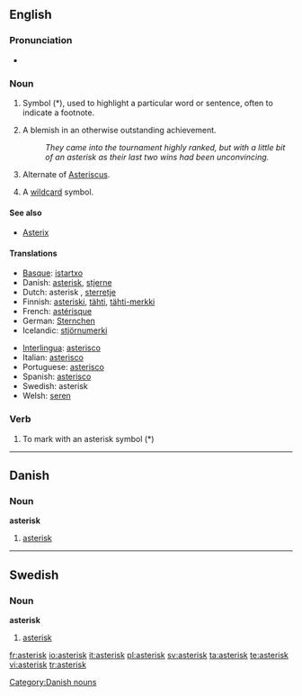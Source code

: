 ==English==

===Pronunciation===
*{{audio|en-us-asterisk.ogg|Audio (US)}}

===Noun===
{{en-noun}}

# Symbol (*), used to highlight a particular word or sentence, often to indicate a footnote.
# {{context|sports|US}} A blemish in an otherwise outstanding achievement.
#: ''They came into the tournament highly ranked, but with a little bit of an asterisk as their last two wins had been unconvincing.''
# {{biology}} Alternate of [[Asteriscus]].
# {{computing}} A [[wildcard]] symbol.

====See also====
*[[Asterix]]

====Translations====
{{trans-top|symbol used to highlight words or sentences}}
*[[Basque]]: [[istartxo]]
*Danish: [[#Danish|asterisk]], [[stjerne]]
*Dutch: asterisk {{f}}, [[sterretje]] {{n}}
*Finnish: [[asteriski]], [[tähti]], [[tähti-merkki]]
*French: [[astérisque]] {{m}}
*German: [[Sternchen]] {{n}}
*Icelandic: [[stjörnumerki]] {{n}}
{{trans-mid}}
*[[Interlingua]]: [[asterisco]]
*Italian: [[asterisco]] {{m}}
*Portuguese: [[asterisco]] {{m}}
*Spanish: [[asterisco]] {{m}}
*Swedish: asterisk {{c}}
*Welsh: [[seren]] {{f}}
{{trans-bottom}}

===Verb===
{{en-verb}}

# To mark with an asterisk symbol (*)

{{Punctuation}}

----

==Danish==

===Noun===
'''asterisk'''

# [[#English|asterisk]]

[[Category:Danish nouns]]

----

==Swedish==

===Noun===
{{sv-noun-reg-er}}
'''asterisk''' {{c}}

# [[#English|asterisk]]

[[fr:asterisk]]
[[io:asterisk]]
[[it:asterisk]]
[[pl:asterisk]]
[[sv:asterisk]]
[[ta:asterisk]]
[[te:asterisk]]
[[vi:asterisk]]
[[tr:asterisk]]